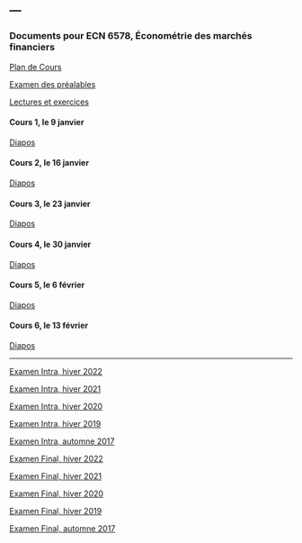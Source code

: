 ---
---

<link rel="stylesheet" href="styles.css" type="text/css">

### Documents pour ECN 6578, Économétrie des marchés financiers

[Plan de Cours](./ECN6578/ECN6578A-H23-PC.pdf)

[Examen des préalables](./ECN6578/examen_prealables.pdf)

[Lectures et exercices](./ECN6578/LX.pdf)

#### Cours 1, le 9 janvier
  
[Diapos](./ECN6578/ECN6578_1.pdf)

#### Cours 2, le 16 janvier

[Diapos](./ECN6578/ECN6578_2.pdf)

#### Cours 3, le 23 janvier

[Diapos](./ECN6578/ECN6578_3.pdf)

#### Cours 4, le 30 janvier

[Diapos](./ECN6578/ECN6578_4.pdf)

#### Cours 5, le 6 février

[Diapos](./ECN6578/ECN6578_5.pdf)

#### Cours 6, le 13 février

[Diapos](./ECN6578/ECN6578_6.pdf)

***

[Examen Intra, hiver 2022](./ECN6578/EI22.pdf)

[Examen Intra, hiver 2021](./ECN6578/EI21.pdf)

[Examen Intra, hiver 2020](./ECN6578/EI20.pdf)

[Examen Intra, hiver 2019](./ECN6578/EI19.pdf)

[Examen Intra, automne 2017](./ECN6578/ECN6578A_EI17.pdf)

[Examen Final, hiver 2022](./ECN6578/EF22.pdf)

[Examen Final, hiver 2021](./ECN6578/EF21.pdf)

[Examen Final, hiver 2020](./ECN6578/EF20.pdf)

[Examen Final, hiver 2019](./ECN6578/EF19.pdf)

[Examen Final, automne 2017](./ECN6578/EF17A.pdf)

